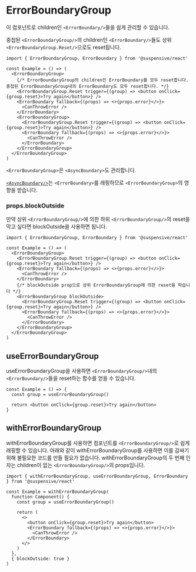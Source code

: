 
# ErrorBoundaryGroup

이 컴포넌트로 children인 `<ErrorBoundary/>`들을 쉽게 관리할 수 있습니다.

중첩된 `<ErrorBoundaryGroup/>`의 children인 `<ErrorBoundary/>`들도 상위 `<ErrorBoundaryGroup.Reset/>`으로도 reset됩니다.

```tsx
import { ErrorBoundaryGroup, ErrorBoundary } from '@suspensive/react'

const Example = () => (
  <ErrorBoundaryGroup>
    {/* ErrorBoundaryGroup의 children인 ErrorBoundary를 모두 reset합니다. 중첩된 ErrorBoundaryGroup내의 ErrorBoundary도 모두 reset합니다. */}
    <ErrorBoundaryGroup.Reset trigger={(group) => <button onClick={group.reset}>Try again</button>} />
    <ErrorBoundary fallback={(props) => <>{props.error}</>}>
      <CanThrowError />
    </ErrorBoundary>
    <ErrorBoundaryGroup>
      <ErrorBoundaryGroup.Reset trigger={(group) => <button onClick={group.reset}>Try again</button>} />
      <ErrorBoundary fallback={(props) => <>{props.error}</>}>
        <CanThrowError />
      </ErrorBoundary>
    </ErrorBoundaryGroup>
  </ErrorBoundaryGroup>
)
```

<Callout type="info">

`<ErrorBoundaryGroup>`은 `<AsyncBoundary>`도 관리합니다.

[`<AsyncBoundary/>`](./AsyncBoundary)는 `<ErrorBoundary>`를 래핑하므로 `<ErrorBoundaryGroup>`의 영향을 받습니다.

</Callout>

### props.blockOutside

만약 상위 `<ErrorBoundaryGroup/>`에 의한 하위 `<ErrorBoundaryGroup/>`의 reset을 막고 싶다면 blockOutside을 사용하면 됩니다.

```tsx
import { ErrorBoundaryGroup, ErrorBoundary } from '@suspensive/react'

const Example = () => (
  <ErrorBoundaryGroup>
    <ErrorBoundaryGroup.Reset trigger={(group) => <button onClick={group.reset}>Try again</button>} />
    <ErrorBoundary fallback={(props) => <>{props.error}</>}>
      <CanThrowError />
    </ErrorBoundary>
    {/* blockOutside prop으로 상위 ErrorBoundaryGroup에 의한 reset을 막습니다 */}
    <ErrorBoundaryGroup blockOutside>
      <ErrorBoundaryGroup.Reset trigger={(group) => <button onClick={group.reset}>Try again</button>} />
      <ErrorBoundary fallback={(props) => <>{props.error}</>}>
        <CanThrowError />
      </ErrorBoundary>
    </ErrorBoundaryGroup>
  </ErrorBoundaryGroup>
)
```

## useErrorBoundaryGroup

useErrorBoundaryGroup을 사용하면 `<ErrorBoundaryGroup/>`내의 `<ErrorBoundary/>`들을 reset하는 함수를 얻을 수 있습니다.

```tsx
const Example = () => {
  const group = useErrorBoundaryGroup()

  return <button onClick={group.reset}>Try again</button>
}
```

## withErrorBoundaryGroup

withErrorBoundaryGroup를 사용하면 컴포넌트를 `<ErrorBoundaryGroup/>`로 쉽게 래핑할 수 있습니다.
아래와 같이 withErrorBoundaryGroup를 사용하면 이를 감싸기 위해 불필요한 코드를 만들 필요가 없습니다.
withErrorBoundaryGroup의 두 번째 인자는 children이 없는 `<ErrorBoundaryGroup/>`의 props입니다.

```tsx
import { withErrorBoundaryGroup, useErrorBoundaryGroup, ErrorBoundary } from '@suspensive/react'

const Example = withErrorBoundaryGroup(
  function Component() {
    const group = useErrorBoundaryGroup()

    return (
      <>
        <button onClick={group.reset}>Try again</button>
        <ErrorBoundary fallback={(props) => <>{props.error}</>}>
          <CanThrowError />
        </ErrorBoundary>
      </>
    )
  },
  { blockOutside: true }
)
```
